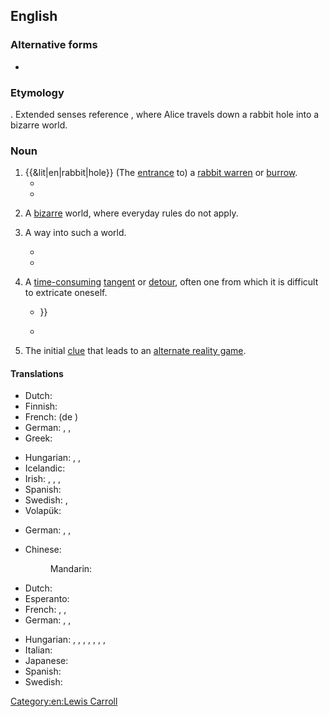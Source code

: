 ==English==
{{wp|down the Rabbit Hole|mul=rabbit hole}}

===Alternative forms===
* {{alt|en|rabbit-hole|rabbithole}}

===Etymology===
{{com|en|rabbit|hole}}. Extended senses reference ''{{w|Alice's Adventures in Wonderland}}'', where Alice travels down a rabbit hole into a bizarre world.

===Noun===
{{en-noun}}

# {{&lit|en|rabbit|hole}} (The [[entrance]] to) a [[rabbit warren]] or [[burrow]].
#* {{quote-book|en|year=1866|author=Lewis Carroll|authorlink=Lewis Carroll|title=Alice's Adventures in Wonderland|chapterurl={{fullurl:s:en:Alice's Adventures in Wonderland (1866)/Chapter 1}}|chapter=1|passage=The '''rabbit-hole''' went straight on like a tunnel for some way, and then dipped suddenly down, so suddenly that Alice had not a moment to think about stopping herself before she found herself falling down what seemed to be a very deep well.}}
#* {{quote-book|1=en|year=1898|author=H.G. Wells|authorlink=H.G. Wells|title={{w|The War of the Worlds}}|publisher=William Heinemann|location=London|page=83|passage=As the limber gunners went to the rear, his horse trod in a '''rabbit-hole''' and came down, throwing him into a depression of the ground.}}
# {{lb|en|usually|with article}} A [[bizarre]] world, where everyday rules do not apply.
# {{lb|en|usually with article}} A way into such a world.
#: {{syn|en|looking-glass}}
#: {{ux|en|These mushrooms will take you down the '''rabbit hole''', man.}}
#* {{quote-av|en|actor=Laurence Fishburne|role=Morpheus|title=The Matrix|writer={{w|The Wachowskis}}|year=1999|time=0:29:05|text=You take the blue pill, the story ends, you wake up in your bed and believe whatever you want to believe. You take the red pill, you stay in Wonderland, and I show you how deep the '''rabbit hole''' goes.}}
#* {{quote-book|en|year=2012|author=Linda Hoy|title=The Effect|pageurl=https://books.google.com/books?id=SDntBAAAQBAJ&pg=PR7|isbn=9781846949074|page=vii|publisher=John Hunt Publishing|passage=Tumbling down the '''rabbit hole''', she encountered a whole new level of existence where the laws of physics were turned upside down, shaken inside out and taken to the cleaners.}}
# {{lb|en|by extension}} A [[time-consuming]] [[tangent]] or [[detour]], often one from which it is difficult to extricate oneself.
#: {{syn|en|wild-goose chase}}
#* {{quote-book|en|year=2017|author=Judith Aston, Sandra Gaudenzi, Mandy Rose|title=I-Docs: The Evolving Practices of Interactive Documentary|isbn=0231851073|passage=My point is not to go down the '''rabbit hole''' of deconstructing the term ''documentary'', {{...}}}}
#* {{quote-book|en|year=2018|title=GAPS Stories|publisher=Chelsea Green Publishing|ISBN=9781603588973|passage=I felt pretty strongly that non-food supplements would be a complicated, expensive '''rabbit hole''' that rarely cure children fully of anxiety / autism / etc. (especially in the absence of enough nourishing food).}}
# {{lb|en|gaming}} The initial [[clue]] that leads to an [[alternate reality game]].
#: {{syn|en|trailhead}}

====Translations====
{{trans-top|(entrance to) a rabbit warren or burrow}}
* Dutch: {{t+|nl|konijnenhol|n}}
* Finnish: {{t|fi|kaninkolo}}
* French: {{t+|fr|terrier|m}} (de {{t+|fr|lapin}})
* German: {{t|de|Kaninchenloch|n}}, {{t|de|Kaninchenhöhle|f}}, {{t+|de|Kaninchenbau|m}}
* Greek: {{t+|el|κουνελότρυπα|f}}
{{trans-mid}}
* Hungarian: {{t|hu|nyúlüreg}}, {{t|hu|nyúlodú}}, {{t|hu|[[nyúl]] [[üreg]]e/[[odú|odúja/odva]]/[[vacok|vacka]]}}
* Icelandic: {{t|is|kanínuhola|f}}
* Irish: {{t|ga|poll coinicéir|m}}, {{t|ga|súil choinicéir|f}}, {{t|ga|rapach|f}}, {{t|ga|poll coinín|m}}
* Spanish: {{t+|es|madriguera|f}}
* Swedish: {{t|sv|kaninhål|n}}, {{t|sv|kaninhåla|c}}
* Volapük: {{t|vo|kroligahog}}
{{trans-bottom}}

{{trans-top|bizarre world}}
{{trans-mid}}
* German: {{t+|de|Trip|m}}, {{t|de|Wunderland|n}}, {{t|de|Nonsenswelt|f}}
{{trans-bottom}}

{{trans-see|way into a bizarre world|looking-glass}}

{{trans-top|time-consuming tangent or detour}}
* Chinese:
*: Mandarin: {{t-needed|cmn}}
* Dutch: {{t-needed|nl}}
* Esperanto: {{t-needed|eo}}
* French: {{t+|fr|méandre|m}}, {{t+|fr|dédale|m}}, {{t+|fr|écheveau|m}}
* German: {{t+|de|Abschweifung|f}}, {{t+|de|Abstecher|m}} {{qualifier|coll.}}, {{t+|de|Nebengleis|n}} {{qualifier|fig.}}
{{trans-mid}}
* Hungarian: {{t+|hu|bonyodalom}}, {{t+|hu|rejtelem|alt=rejtelmek}}, {{t+|hu|szövevény}}, {{t+|hu|útvesztő}}, {{q|detour}} {{t+|hu|kitérő}}, {{t|hu|kacskaringó}}, {{t+|hu|mellékvágány}}, {{t|hu|vargabetű}}
* Italian: {{t-needed|it}}
* Japanese: {{t-needed|ja}}
* Spanish: {{t+|es|jardín|m}}
* Swedish: {{t-needed|sv}}
{{trans-bottom}}

{{trans-top|gaming: clue that leads to an alternate reality game}}
{{trans-mid}}
{{trans-bottom}}

[[Category:en:Lewis Carroll]]